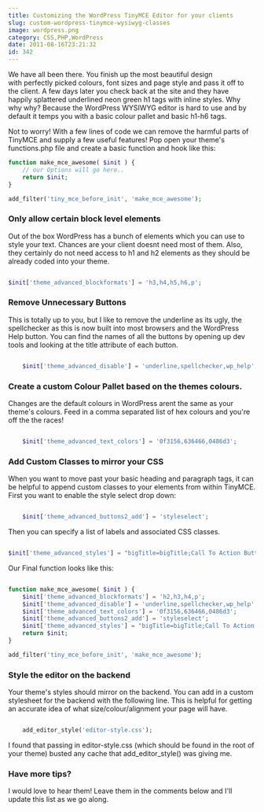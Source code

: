 ```yaml
---
title: Customizing the WordPress TinyMCE Editor for your clients
slug: custom-wordpress-tinymce-wysiwyg-classes
image: wordpress.png
category: CSS,PHP,WordPress
date: 2011-08-16T23:21:32
id: 342
---
```


We have all been there. You finish up the most beautiful design with perfectly picked colours, font sizes and page style and pass it off to the client. A few days later you check back at the site and they have happily splattered underlined neon green h1 tags with inline styles. Why why why? Because the WordPress WYSIWYG editor is hard to use and by default it temps you with a basic colour pallet and basic h1-h6 tags.

Not to worry! With a few lines of code we can remove the harmful parts of TinyMCE and supply a few useful features! Pop open your theme's functions.php file and create a basic function and hook like this:

```php
function make_mce_awesome( $init ) {
	// our Options will go here..
	return $init;
}

add_filter('tiny_mce_before_init', 'make_mce_awesome');
```

<h3>Only allow certain block level elements</h3>
Out of the box WordPress has a bunch of elements which you can use to style your text. Chances are your client doesnt need most of them. Also, they certainly do not need access to h1 and h2 elements as they should be already coded into your theme.

```php

$init['theme_advanced_blockformats'] = 'h3,h4,h5,h6,p';

```

<h3>Remove Unnecessary Buttons</h3>
This is totally up to you, but I like to remove the underline as its ugly, the spellchecker as this is now built into most browsers and the WordPress Help button. You can find the names of all the buttons by opening up dev tools and looking at the title attribute of each button.

```php

	$init['theme_advanced_disable'] = 'underline,spellchecker,wp_help';

```

<h3>Create a custom Colour Pallet based on the themes colours.</h3>
Changes are the default colours in WordPress arent the same as your theme's colours. Feed in a comma separated list of hex colours and you're off the the races!

```php

	$init['theme_advanced_text_colors'] = '0f3156,636466,0486d3';

```


<h3>Add Custom Classes to mirror your CSS</h3>
When you want to move past your basic heading and paragraph tags, it can be helpful to append custom classes to your elements from within TinyMCE. First you want to enable the style select drop down: 

```php

	$init['theme_advanced_buttons2_add'] = 'styleselect';

```
Then you can specify a list of labels and associated CSS classes. 

```php

$init['theme_advanced_styles'] = "bigTitle=bigTitle;Call To Action Button=ctaButton,Rounded Corners=rounded";

```

Our Final function looks like this:


```php

function make_mce_awesome( $init ) {
	$init['theme_advanced_blockformats'] = 'h2,h3,h4,p';
	$init['theme_advanced_disable'] = 'underline,spellchecker,wp_help';
	$init['theme_advanced_text_colors'] = '0f3156,636466,0486d3';
	$init['theme_advanced_buttons2_add'] = 'styleselect';
   	$init['theme_advanced_styles'] = "bigTitle=bigTitle;Call To Action Button=ctaButton,Rounded Corners=rounded";
	return $init;
}

add_filter('tiny_mce_before_init', 'make_mce_awesome');

```

<h3>Style the editor on the backend</h3>
Your theme's styles should mirror on the backend. You can add in a custom stylesheet for the backend with the following line. This is helpful for getting an accurate idea of what size/colour/alignment your page will have.


```php

	add_editor_style('editor-style.css');

```

I found that passing in editor-style.css (which should be found in the root of your theme) busted any cache that add_editor_style() was giving me. 

<h3>Have more tips? </h3>
I would love to hear them! Leave them in the comments below and I'll update this list as we go along.